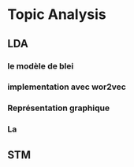 # Topic  Analysis


## LDA

### le modèle de blei

### implementation avec wor2vec

### Représentation graphique

### La 


## STM

###

###



